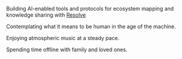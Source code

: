Building AI-enabled tools and protocols for ecosystem mapping and knowledge sharing with [Resolve](https://resolve.global)

Contemplating what it means to be human in the age of the machine.

Enjoying atmospheric music at a steady pace.

Spending time offline with family and loved ones.